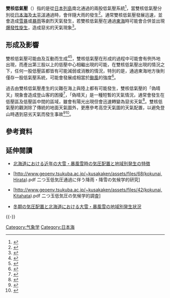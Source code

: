 {{NoteTA|G1=Weather|1=zh-hans:湍流; zh-hk:湍流; zh-tw:亂流;2=zh-cn:风切变;zh-tw:風切;zh-hk:風切變;}}
{{japanese|japanese=二つ玉低気圧|kana=ふたつだまていきあつ|romaji=Futatsu dama teikiatsu}}
'''雙核低氣壓'''（{{lang-ja|二つ玉低気圧}}）指的是從[[日本列島|日本列島]]南北通過的兩股低氣壓系統<ref>{{cite web|url=https://www.jma.go.jp/jma/kishou/know/yougo_hp/haichi1.html|script-title=ja:気圧配置 気圧・高気圧・低気圧に関する用語|publisher=日本氣象廳|accessdate=2020-07-22|dead-url=no|archive-url=https://web.archive.org/web/20191221184336/http://www.jma.go.jp/jma/kishou/know/yougo_hp/haichi1.html|archive-date=2019-12-21}}{{ja}}</ref>，當雙核低氣壓分別從[[日本海|日本海]]及[[太平洋|太平洋]]通過時，會伴隨大雨的發生<ref>{{cite web|url=https://www.jma-net.go.jp/nagoya/hp/bousai/saigai/ooame.html|script-title=ja:氣象災害特性|publisher=日本氣象廳|accessdate=2020-07-22|dead-url=no|archive-url=https://web.archive.org/web/20191221184336/http://www.jma.go.jp/jma/kishou/know/yougo_hp/haichi1.html|archive-date=2019-12-21}}{{ja}}</ref>。通常雙核低氣壓發展迅速，並會造成[[雪暴|雪暴]]或[[暴雨|暴雨]]等劇烈天氣發生，若雙核低氣壓在通過[[東海|東海]]時可能會合併並出現[[爆發性旋生|爆發性旋生]]，造成惡劣的天氣現象<ref>{{cite web|url=https://weathernews.jp/s/topics/201712/310055/|script-title=ja:荒天をもたらす「二つ玉低気圧」とは？|publisher=緯哲氣象公司|accessdate=2020-07-22|dead-url=no|archive-date=2021-07-25|archive-url=https://web.archive.org/web/20210725080429/https://weathernews.jp/s/topics/201712/310055/}}{{ja}}</ref>。

==形成及影響==
雙核低氣壓可能由{{link-ja|日本海低氣壓|日本海低気圧}}及{{link-ja|南岸低氣壓|南岸低気圧}}互動而生成<ref>{{cite web|url=https://www.metsoc.jp/tenki/pdf/2006/2006_06_0055.pdf|script-title=ja:氣象談話室—二つ玉低気圧|publisher=日本氣象學會|author=櫃間道夫|year=2006|accessdate=2020-07-22|dead-url=no|archive-date=2022-03-26|archive-url=https://web.archive.org/web/20220326131249/https://www.metsoc.jp/tenki/pdf/2006/2006_06_0055.pdf}}{{ja}}</ref><ref>{{cite web|url=http://kishou.u-gakugei.ac.jp/extensions/ascest_2016_2/guide.pdf|script-title=ja:天気図で学ぶ天気予報と気象学|publisher=東京学芸大学気象学研究室|year=2016|accessdate=2020-07-22|dead-url=no|archive-date=2020-07-22|archive-url=https://web.archive.org/web/20200722185802/http://kishou.u-gakugei.ac.jp/extensions/ascest_2016_2/guide.pdf}}{{ja}}</ref>，雙核低氣壓在形成的過程中可能會有例外地出現，而產出第三股以上的低壓中心相繼出現的可能，在雙核低氣壓出現的情況之下，任何一股低壓區都皆有可能減弱或消散的情況，特別的是，通過東海地方後則僅存一股低氣壓系統，可能會發展成相當於[[颱風|颱風]]的強度<ref>{{cite book|author=岩槻秀明|date=2013年04月 |script-title=ja:図解入門最新気象学の応用と予報技術がよ〜くわかる本 |language=ja |location=日本東京都 |publisher={{link-ja|秀和システム|SHUWA SYSTEM}} |isbn=9784798037714}}</ref>。

過去由雙核低氣壓產生的災難在海上與陸上都有可能發生，雙核低氣壓的「偽晴天」現象會造成登山客的困擾<ref>{{cite web|url=http://lance2.net/tozan/z683.html|script-title=ja:二つ玉低気圧の意味　登山用語|publisher=t.sawyer|year=2020|accessdate=2020-07-22|dead-url=no|archive-url=https://web.archive.org/web/20160411185300/http://lance2.net/tozan/z683.html|archive-date=2016-04-11}}{{ja}}</ref>，「偽晴天」是一種短暫的天氣情況，通常會發生在低壓區及低壓區中間的區域，雖會有陽光出現但會迅速轉變為惡劣天氣<ref>{{cite web|url=https://www.yamakei-online.com/yama-ya/detail.php?id=948|script-title=ja:登山者が警戒すべき二つ玉低気圧のリスクVol.1　2009年4月の鳴沢岳遭難事故の教訓|publisher=登山情報サイトYamakei Online|year=2020|accessdate=2020-07-22|dead-url=no|archive-date=2021-04-17|archive-url=https://web.archive.org/web/20210417040928/https://www.yamakei-online.com/yama-ya/detail.php?id=948}}{{ja}}</ref>。雙核低氣壓的觀測除了傳統的地面天氣圖外，更應參考高空天氣圖的天氣配置，以避免登山時遇到惡劣天氣而發生事故<ref>{{cite web|url=https://www.yamakei-online.com/yama-ya/detail.php?id=949|script-title=ja:二つ玉低気圧のリスクVol.2　平地とは違う山の天気の立体構造を総合的に判断する|publisher=登山情報サイトYamakei Online|year=2020|accessdate=2020-07-22|dead-url=no|archive-date=2020-11-26|archive-url=https://web.archive.org/web/20201126004218/https://www.yamakei-online.com/yama-ya/detail.php?id=949}}{{ja}}</ref><ref>{{cite web|url=https://www.yamakei-online.com/yama-ya/detail.php?id=979|script-title=ja:二つ玉低気圧のリスクVol.4　二つ玉低気圧や爆弾低気圧を予想するのに鍵となる高層天気図の読み方|publisher=登山情報サイトYamakei Online|year=2020|accessdate=2020-07-22|dead-url=no|archive-date=2021-04-17|archive-url=https://web.archive.org/web/20210417040728/https://www.yamakei-online.com/yama-ya/detail.php?id=979}}{{ja}}</ref>。

==參考資料==
{{reflist}}
==延伸閱讀==
*{{ja}}[https://www.seppyo.org/hokkaido/journal/j34/2015_snowhokkaido34_07_Harada.pdf 北海道における近年の大雪・暴風雪時の気圧配置と地域別発生の特徴] {{Wayback|url=https://www.seppyo.org/hokkaido/journal/j34/2015_snowhokkaido34_07_Harada.pdf |date=20200722114722 }}
*{{ja}}[http://www.geoenv.tsukuba.ac.jp/~kusakaken/assets/files/68(kokunai,Hirata).pdf 二つ玉低気圧通過に伴う降雨・降雪の気候学的研究] {{Wayback|url=http://www.geoenv.tsukuba.ac.jp/~kusakaken/assets/files/68(kokunai,Hirata).pdf |date=20210227093434 }}
*{{ja}}[http://www.geoenv.tsukuba.ac.jp/~kusakaken/assets/files/42(kokunai,Kitahata).pdf 二つ玉低気圧の気候学的調査] {{Wayback|url=http://www.geoenv.tsukuba.ac.jp/~kusakaken/assets/files/42(kokunai,Kitahata).pdf |date=20210227093517 }}
*{{ja}}[https://thesis.ceri.go.jp/db/files/00160910601.pdf 冬期の気圧配置と北海道における大雪・暴風雪の地域別発生状況]
[[Category:气象学|Category:气象学]]
[[Category:日本海|Category:日本海]]
{{-}}
{{天气系统}}
{{溫帶氣旋}}